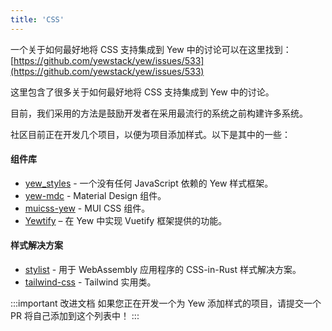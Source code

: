 ```yaml
---
title: 'CSS'
---
```


一个关于如何最好地将 CSS 支持集成到 Yew 中的讨论可以在这里找到：[https://github.com/yewstack/yew/issues/533](https://github.com/yewstack/yew/issues/533)

这里包含了很多关于如何最好地将 CSS 支持集成到 Yew 中的讨论。

目前，我们采用的方法是鼓励开发者在采用最流行的系统之前构建许多系统。

社区目前正在开发几个项目，以便为项目添加样式。以下是其中的一些：

#### 组件库

- [yew_styles](https://github.com/spielrs/yew_styles) - 一个没有任何 JavaScript 依赖的 Yew 样式框架。
- [yew-mdc](https://github.com/Follpvosten/yew-mdc) - Material Design 组件。
- [muicss-yew](https://github.com/AlephAlpha/muicss-yew) - MUI CSS 组件。
- [Yewtify](https://github.com/yewstack/yewtify) – 在 Yew 中实现 Vuetify 框架提供的功能。

#### 样式解决方案

- [stylist](https://github.com/futursolo/stylist-rs) - 用于 WebAssembly 应用程序的 CSS-in-Rust 样式解决方案。
- [tailwind-css](https://github.com/thedodd/trunk/tree/master/examples/yew-tailwindcss) - Tailwind 实用类。

:::important 改进文档
如果您正在开发一个为 Yew 添加样式的项目，请提交一个 PR 将自己添加到这个列表中！
:::
